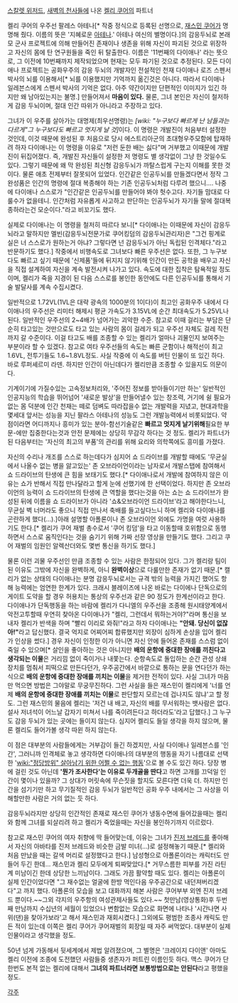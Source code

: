 [[스칼렛 위저드]], [[새벽의 천사들]]에 나온 [[켈리 쿠어]]의 파트너


켈리 쿠어의 우주선 팔레스 아테나[* 작중 정식으로 등록된 선명으로, [[재스민 쿠어]]가 명명해 줬다. 이름의 뜻은 '지혜로운 [[아테나]].' 아테나 여신의 별명이다.]의 감응두뇌로 본래 모 군사 프로젝트에 의해 만들어진 존재이나 생존을 위해 자신이 파괴된 것으로 위장하고 자신의 몸에 탄 연구원들을 죽인 뒤 탈출한다. 이름은 '11번째의 다이애나' 라는 뜻으로, 그 이전에 10번째까지 제작되었으며 현재는 모두 파기된 것으로 추정된다. 모든 다이애나 프로젝트는 공화우주의 감응 두뇌의 개발자인 전설적인 천재 다이애나 로즈 스펜서 박사의 뇌를 이용해서[* 뇌를 이용했지만 기억까지 옮긴것은 아니다. 따라서 다이애나 일레븐스에게 스펜서 박사의 기억은 없다. 아주 약간이지만 단편적인 이미지가 있긴 하지만 왜 남아있는지는 불명.] 만들어져서 '''마음이 있다.''' 물론, 그녀 본인은 자신이 철저하게 감응 두뇌이며, 절대 인간 따위가 아니라고 주장하고 있다.

그녀가 이 우주를 살아가는 대명제(최우선명령)는 ''[wiki: "누구보다 빠르게 난 남들과는 다르게"그 누구보다도 빠르고 멋지게 날 것]''이다. 이 명령은 개발진이 처음부터 설정한 것인데, 이것 때문에 완성된 후 처음으로 당시 에스트리아군의 초대형우주모함에 탑재하려 하자 다이애나는 이 명령을 이유로 "저런 둔한 배는 싫다"며 거부했고 이때문에 개발진이 뒤집어졌다. 즉, 개발진 자신들이 설정한 저 명령도 별 생각없이 그냥 한 것일수도 있다. 그렇기 때문에 왜 막 완성된 최신형 감응두뇌가 까탈스럽게 구는지 이해를 못한 것이다. 물론 애초 전제부터 잘못되어 있었다. 인간같은 인공두뇌를 만들겠다면서 정작 그 완성품은 인간의 명령에 절대 복종해야 하는 기존 인공두뇌처럼 다루려 했으니…. 나중에 다이애나 스스로가 "인간같은 인공두뇌를 만들어야 봐야 헛수고다. 자기들 맘대로 다룰수가 없을테니. 인간처럼 자유롭게 사고하고 판단하는 인공두뇌가 자기들 말에 절대복종하라는건 모순이다."라고 비꼬기도 했다. 

실제로 다이애나는 이 명령을 철저히 따르다 보니[* 다이애나는 이때문에 자신이 감응두뇌라고 말하지만 멜빈(감응두뇌전문가로 쿠어킹덤의 감응두뇌관리자)은 "그건 핑계로 실은 너 스스로가 원하는거 아냐? 그렇다면 넌 감응두뇌가 아닌 독립된 인격체다."라고 반문하기도 했다.] 작중에서 비행속도로 그녀보다 빠른 우주선은 없다. 또한, 그 누구보다도 빠르고 싶기 때문에 '신제품'들에 뒤지지 않기위해 인간이 만든 공학을 배우고 자신을 직접 설계하여 자신을 계속 발전시켜 나가고 있다. 속도에 대한 집착은 탐욕적일 정도이며, 켈리가 죽을 지경이 된 다음 스스로를 봉인한 동안에도 다른 인공두뇌를 통해서 기술 발달사를 계속 수집시켰다. 

일반적으로 1.72VL(1VL은 대략 광속의 1000분의 1이다)이 최고인 공화우주 내에서 다이애나의 우주선은 리미터 해제시 평균 가속도가 3.15VL에 순간 최대속도가 5.25VL나 된다. 일반적인 우주선의 2~4배가 넘어가는 괴악한 수준. 참고로 이때 걸리는 부담은 단순히 타고있는 것만으로도 타고 있는 사람의 몸이 걸레가 되고 우주선 자체도 걸레 직전까지 갈 수준이다. 이걸 타고도 배를 조종할 수 있는 켈리가 얼마나 괴물인지 보여주는 부분이라 할 수 있겠다. 참고로 여타 우주선들의 속도는 빠른 군함이나 해적선이 최고 1.6VL, 전투기들도 1.6~1.8VL정도. 사실 작중에 이 속도를 버틴 인물이 또 있긴 하다. 바로 루퍼셰르미 라덴. 하지만 인간이 아닌데다가 켈리만큼 조종할 수 있을지도 의문이다.

기계이기에 가질수있는 고속정보처리와, '주어진 정보를 받아들이기만 하는' 일반적인 인공지능의 학습을 뛰어넘어 '새로운 발상'을 만들어낼수 있는 창조력, 거기에 쉴 필요가 없는 몸 덕분에 인간 천재는 떼로 덤벼도 따라잡을수 없는 개발력을 지녔고, 현대과학을 몇세대 앞서는 성능을 지닌 팔라스 아테나의 성능도 그런 개발능력에서 비롯되었다. 약점이라면 어디까지나 흥미가 있는 분야-함선기술같은 '''빠르고 멋지게 날기위해'''필요한 부문-에만 집중한다는것과 안전 문제에는 상당히 무감각 하다는 것 정도. 켈리가 파트너가 된 다음부터는 '자신의 최고의 부품'의 관리를 위해 요리와 의학쪽에도 흥미를 가졌다.

자신의 수리나 개조를 스스로 하는데다가 심지어 쇼 드라이브를 개발할 때에도 '무균실에서 나올수 없는 병을 앓고있는' 존 오브라이언이라는 남자로서 개발스탭에 참여해서 쇼 드라이브의 탄생에 큰 힘을 보태기도 했다.[* 다이애나로서 개발에 참여하지 않은 이유는 쇼가 반해서 직접 만나달라고 할게 눈에 선했기에 한 선택이었다. 하지만 존 오브라이언의 능력이 쇼 드라이브의 탄생에 큰 역할을 했다는것을 아는 쇼는 쇼 드라이브가 완성된 뒤에 이름을 쇼 드라이브가 아니라 '쇼&오브라이언 드라이브'라고 해야한다느니, 무균실 벽 너머라도 좋으니 직접 만나서 축배를 들고싶다느니 하며 켈리와 다이애나를 곤란하게 했다(...).]아래 설명할 아폴론이나 존 오브라이언 외에도 가명을 여럿 사용하기도 한다.[* 켈리가 쿠어 재벌 총수로서 '쿠어 킹덤'을 타고 이동할때 호위함으로 동행하면서 스스로 움직인다는 것을 숨기기 위해 가짜 선장 영상을 만들기도 했다. 그리고 쿠어 재벌의 임원인 알렉산더와도 몇번 통신을 하기도 했다.]



물론 이런 괴물 우주선인 만큼 조종할 수 있는 사람은 한정되어 있다. 그가 켈리랑 팀이 된 이유도 그밖에 자신을 완벽하게, 아니 '''완벽이상'''으로 다룰만한 존재가 없기 때문.[* 캘리가 없는 상태의 다이애나는 분명 감응두뇌로서는 규격 밖의 능력을 가지긴 했어도 항해 능력에는 엄연한 한계가 있다. 크래시 블레이즈에 나온 바로는 다이에나 단독으로의 게이트 도약을 할 경우 허용치는 통상의 우주선과 같은 90 정도가 한계선이라고 한다. 다이애나가 단독행동을 하는 바람에 켈리가 다니엘의 우주선을 조종해 원시태양계에서 악전고투할때 우연히 찾아온 다이애나가 "켈리, 그런데서 뭐하는거야?"라며 통신을 보내자 켈리가 반색을 하며 "빨리 이리로 와줘!"라고 하자 다이애나는 '''"안돼. 당신이 없잖아!"'''라고 답신했다. 결국 억지로 어찌어찌 합류했지만 외장이 심하게 손상을 입어 켈리가 인상을 썼다.] 경우 자신이 인정한 이가 아니면 자신 안에 들어온 존재를 스스럼 없이 죽일 수 있으며[* 살인을 좋아하는 것은 아니지만 '''배의 운항에 중대한 장애를 끼친다고 생각되는 이물'''은 거리낌 없이 죽이거나 내쫓는다. 순항속도로 돌입하는 순간 관성 상쇄장치를 멈춰서 피떡으로 만든다던가, 우주공간에서 바깥으로 통하는 문을 연다던가 하는 식으로 '''배의 운항에 중대한 장애를 끼치는 이물'''을 제거한 전적이 있다. 사실 그녀가 마음만 먹으면 방법은 그야말로 무궁무진하다. 그런 사실을 들은 재스민이 켈리에게 '너를 언제 '''배의 운항에 중대한 장애를 끼치는 이물'''로 판단할지 모르는데 겁나지도 않냐'고 할 정도. 그런 재스민의 물음에 켈리는 '저건 내 배고, 자신의 배를 무서워하는 뱃사람은 없다. 설사 저녀석이 어느날 갑자기 미쳐서 나를 죽이려든다고 하더라도'라고 답했다.] 그 누구도 감응 두뇌가 있는 곳에는 들이지 않는다. 심지어 켈리도 들일 생각을 하지 않으며, 물론 켈리도 들어가볼 생각 따윈 하지 않는다. 

이 점은 대부분의 사람들에게는 거부감이 들긴 하겠지만, 사실 다이애나 일레븐스를 '인간', 그러니까 인격체로 놓고 생각하면 다이애나의 대부분의 행동을 자기 나름대로 선택한 '[[wiki:"정당방위" 살아남기 위한 어쩔 수 없는 행동]]'으로 볼 수도 있긴 하다. 당장 병에 걸린 것도 아닌데 ''''뭔가 조사한다'는 이유로 두개골을 딴다'''고 하면 고개를 끄덕일 인간이 몇이나 있을까? 그 상대가 머릿속에 무슨짓을 할지도 모른다면 더욱 더. 하지만 인간을 섬기기만 하고 무기질적인 감응 두뇌가 일반적인 공화 우주 내에서는 그 사상을 이해할만한 사람은 거의 없는 듯 하다.


감응두뇌라지만 상당히 인간적인 존재로 재스민 쿠어가 냉동수면에 들어갔을때는 켈리와 함께 그녀를 되살리려 하고 켈리가 죽었을때는 자신을 봉인하기까지 이르렀다.

참고로 재스민 쿠어의 여자 취향에 딱 들어맞는데, 이유는 그녀가 [[진저 브레드]]를 좋아해서 자신의 아바타를 진저 브레드와 비슷한 금발 미녀(…)로 설정해놓기 때문.[* 켈리와 처음 만났을 때는 갈색 머리로 설정했다고 한다.] 남성형으로 아폴론이라는 캐릭터도 만들어 두긴 한데... 재스민과 켈리 모두에게 퇴짜맞았다.[* 거무스름한 피부를 가진 라틴계 미남이긴 한데 상당한 느끼남이다. 그래도 가끔 활약할 때도 있다. 켈리는 아폴론이 실제 인간이었다면 "그 재수없는 얼굴에 한방 먹인다음 우주공간으로 내던져버리겠다"고 까지 했다. 아폴론의 모습을 보고 대화까지 해본 사람은 쿠어부부 외엔 진저 브레드 뿐이다.~~그외 각지의 우주항의 여성관제사들도 있다.~~ 첫만남(영상통화)후 두번째 만남까지 수십년의 세월이 있었으나 변함없는 모습으로 화면에 나타나 '시간나면 사위(댄)을 찾아가보라'고 해서 재스민과 재회시켰다.] 그외에도 평범한 조종사 캐릭도 만든 적이 있는데 이쪽은 켈리 쿠어가 쿠어재벌의 회장일 때 자주 써먹었다. 대부분이 실제 인물이라고 생각했을 정도.

50년 넘게 가동해서 뒷세계에서 제법 알려졌으며, 그 별명은 '크레이지 다이앤'
아마도 켈리 이전에 조종에 도전했던 사람들중 생존자가 퍼트린 이름인듯 하다.
맥스 쿠어가 단 한번도 본적 없는 켈리에 대해서 '''그녀의 파트너라면 보통방법으로는 안된다'''라고 평했을정도.

[[각주]]
